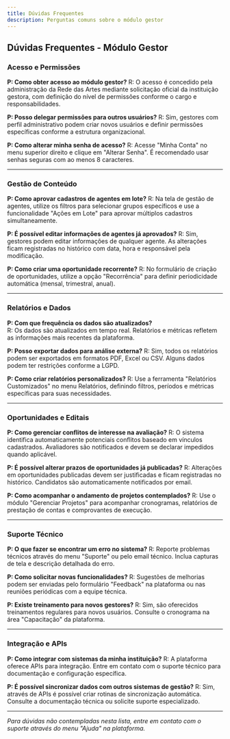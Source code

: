 ```yaml
---
title: Dúvidas Frequentes
description: Perguntas comuns sobre o módulo gestor
---
```


## Dúvidas Frequentes - Módulo Gestor

### **Acesso e Permissões**

**P: Como obter acesso ao módulo gestor?**
R: O acesso é concedido pela administração da Rede das Artes mediante solicitação oficial da instituição gestora, com definição do nível de permissões conforme o cargo e responsabilidades.

**P: Posso delegar permissões para outros usuários?**
R: Sim, gestores com perfil administrativo podem criar novos usuários e definir permissões específicas conforme a estrutura organizacional.

**P: Como alterar minha senha de acesso?**
R: Acesse "Minha Conta" no menu superior direito e clique em "Alterar Senha". É recomendado usar senhas seguras com ao menos 8 caracteres.

---

### **Gestão de Conteúdo**

**P: Como aprovar cadastros de agentes em lote?**
R: Na tela de gestão de agentes, utilize os filtros para selecionar grupos específicos e use a funcionalidade "Ações em Lote" para aprovar múltiplos cadastros simultaneamente.

**P: É possível editar informações de agentes já aprovados?**
R: Sim, gestores podem editar informações de qualquer agente. As alterações ficam registradas no histórico com data, hora e responsável pela modificação.

**P: Como criar uma oportunidade recorrente?**
R: No formulário de criação de oportunidades, utilize a opção "Recorrência" para definir periodicidade automática (mensal, trimestral, anual).

---

### **Relatórios e Dados**

**P: Com que frequência os dados são atualizados?**  
R: Os dados são atualizados em tempo real. Relatórios e métricas refletem as informações mais recentes da plataforma.

**P: Posso exportar dados para análise externa?**
R: Sim, todos os relatórios podem ser exportados em formatos PDF, Excel ou CSV. Alguns dados podem ter restrições conforme a LGPD.

**P: Como criar relatórios personalizados?**
R: Use a ferramenta "Relatórios Customizados" no menu Relatórios, definindo filtros, períodos e métricas específicas para suas necessidades.

---

### **Oportunidades e Editais**

**P: Como gerenciar conflitos de interesse na avaliação?**
R: O sistema identifica automaticamente potenciais conflitos baseado em vínculos cadastrados. Avaliadores são notificados e devem se declarar impedidos quando aplicável.

**P: É possível alterar prazos de oportunidades já publicadas?**
R: Alterações em oportunidades publicadas devem ser justificadas e ficam registradas no histórico. Candidatos são automaticamente notificados por email.

**P: Como acompanhar o andamento de projetos contemplados?**
R: Use o módulo "Gerenciar Projetos" para acompanhar cronogramas, relatórios de prestação de contas e comprovantes de execução.

---

### **Suporte Técnico**

**P: O que fazer se encontrar um erro no sistema?**
R: Reporte problemas técnicos através do menu "Suporte" ou pelo email técnico. Inclua capturas de tela e descrição detalhada do erro.

**P: Como solicitar novas funcionalidades?**
R: Sugestões de melhorias podem ser enviadas pelo formulário "Feedback" na plataforma ou nas reuniões periódicas com a equipe técnica.

**P: Existe treinamento para novos gestores?**
R: Sim, são oferecidos treinamentos regulares para novos usuários. Consulte o cronograma na área "Capacitação" da plataforma.

---

### **Integração e APIs**

**P: Como integrar com sistemas da minha instituição?**
R: A plataforma oferece APIs para integração. Entre em contato com o suporte técnico para documentação e configuração específica.

**P: É possível sincronizar dados com outros sistemas de gestão?**
R: Sim, através de APIs é possível criar rotinas de sincronização automática. Consulte a documentação técnica ou solicite suporte especializado.

---

*Para dúvidas não contempladas nesta lista, entre em contato com o suporte através do menu "Ajuda" na plataforma.*
